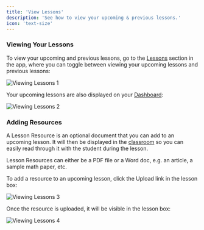 ```yaml
---
title: 'View Lessons'
description: 'See how to view your upcoming & previous lessons.'
icon: 'text-size'
---
```


### Viewing Your Lessons

To view your upcoming and previous lessons, go to the [Lessons](https://platform.tutoros.app/lessons) section in the app, where you can toggle between viewing your upcoming lessons and previous lessons:

![Viewing Lessons 1](/images/viewing-lessons-1.png)

Your upcoming lessons are also displayed on your [Dashboard](https://platform.tutoros.app/home):

![Viewing Lessons 2](/images/viewing-lessons-2.png)

### Adding Resources

A Lesson Resource is an optional document that you can add to an upcoming lesson. It will then be displayed in the [classroom](/lessons/classroom) so you can easily read through it with the student during the lesson.

Lesson Resources can either be a PDF file or a Word doc, e.g. an article, a sample math paper, etc.

To add a resource to an upcoming lesson, click the Upload link in the lesson box:

![Viewing Lessons 3](/images/viewing-lessons-3.png)

Once the resource is uploaded, it will be visible in the lesson box:

![Viewing Lessons 4](/images/viewing-lessons-4.png)

